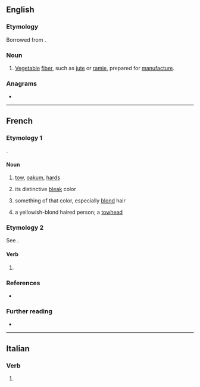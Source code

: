 ==English==

===Etymology===
Borrowed from {{bor|en|fr|filasse}}.

===Noun===
{{en-noun|?}}

# [[vegetable|Vegetable]] [[fiber]], such as [[jute]] or [[ramie]], prepared for [[manufacture]].

===Anagrams===
* {{anagrams|en|falsies}}

----

==French==

===Etymology 1===
{{suffix|fr|fil|asse}}.

====Noun====
{{fr-noun|f}}

# [[tow]], [[oakum]], [[hards]]
# {{lb|fr|by metonymy}} its distinctive [[bleak]] color
# something of that color, especially [[blond]] hair
# {{lb|fr|by extension}} a yellowish-blond haired person; a [[towhead]]

===Etymology 2===
See {{m|fr|filer}}.

====Verb====
{{head|fr|verb form}}

# {{inflection of|filer||1|s|impf|subj|lang=fr}}

===References===
* {{R:NPLarousse}}

===Further reading===
* {{R:TLFi}}

----

==Italian==

===Verb===
{{head|it|verb form}}

# {{inflection of|filare||3|s|impf|subj|lang=it}}